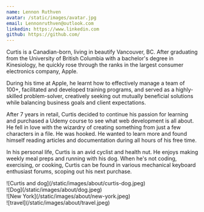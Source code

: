 ```yaml
---
name: Lennon Ruthven
avatar: /static/images/avatar.jpg
email: Lennonruthven@outlook.com
linkedin: https://www.linkedin.com
github: https://github.com/
---
```


<p>

Curtis is a Canadian-born, living in beautify Vancouver, BC. After graduating from the University of British Columbia with a bachelor's degree in Kinesiology, he quickly rose through the ranks in the largest consumer electronics company, Apple.

During his time at Apple, he learnt how to effectively manage a team of 100+, facilitated and developed training programs, and served as a highly-skilled problem-solver, creatively seeking out mutually beneficial solutions while balancing business goals and client expectations.

After 7 years in retail, Curtis decided to continue his passion for learning and purchased a Udemy course to see what web development is all about. He fell in love with the wizardry of creating something from just a few characters in a file. He was hooked. He wanted to learn more and found himself reading articles and documentation during all hours of his free time.

In his personal life, Curtis is an avid cyclist and health nut. He enjoys making weekly meal preps and running with his dog. When he's not coding, exercising, or cooking, Curtis can be found in various mechanical keyboard enthusiast forums, scoping out his next purchase.

</p>

<div className="flex flex-wrap -mx-2 overflow-hidden xl:-mx-2">
  <div className="my-1 px-2 w-full overflow-hidden xl:my-1 xl:px-2 xl:w-1/2">
    ![Curtis and dog](/static/images/about/curtis-dog.jpeg)
  </div>
  <div className="my-1 px-2 w-full overflow-hidden xl:my-1 xl:px-2 xl:w-1/2">
    ![Dog](/static/images/about/dog.jpeg)
  </div>
  <div className="my-1 px-2 w-full overflow-hidden xl:my-1 xl:px-2 xl:w-1/2">
    ![New York](/static/images/about/new-york.jpeg)
  </div>
  <div className="my-1 px-2 w-full overflow-hidden xl:my-1 xl:px-2 xl:w-1/2">
    ![travel](/static/images/about/travel.jpeg)
  </div>
</div>
